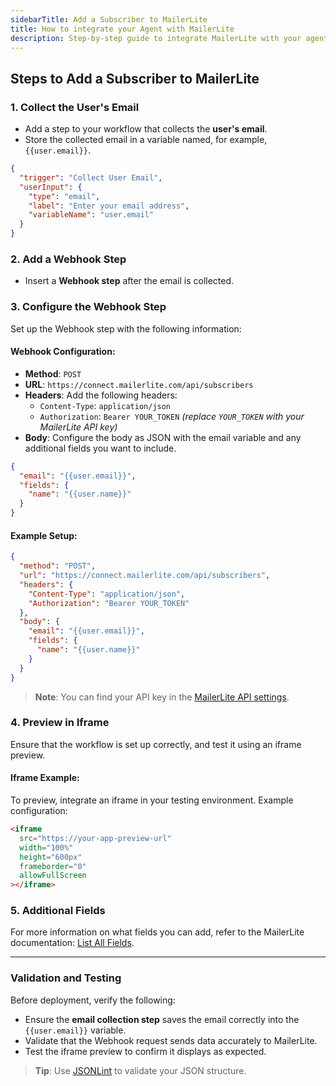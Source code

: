 ```yaml
---
sidebarTitle: Add a Subscriber to MailerLite
title: How to integrate your Agent with MailerLite
description: Step-by-step guide to integrate MailerLite with your agent and add subscribers using webhook integration. Learn how to collect user emails and send them to MailerLite for email marketing campaigns.
---
```


## Steps to Add a Subscriber to MailerLite

### 1. Collect the User's Email
- Add a step to your workflow that collects the **user's email**.
- Store the collected email in a variable named, for example, `{{user.email}}`.

```json
{
  "trigger": "Collect User Email",
  "userInput": {
    "type": "email",
    "label": "Enter your email address",
    "variableName": "user.email"
  }
}
```

### 2. Add a Webhook Step
- Insert a **Webhook step** after the email is collected.

### 3. Configure the Webhook Step
Set up the Webhook step with the following information:

#### Webhook Configuration:
- **Method**: `POST`
- **URL**: `https://connect.mailerlite.com/api/subscribers`
- **Headers**: Add the following headers:
  - `Content-Type`: `application/json`
  - `Authorization`: `Bearer YOUR_TOKEN` *(replace `YOUR_TOKEN` with your MailerLite API key)*
- **Body**: Configure the body as JSON with the email variable and any additional fields you want to include.

```json
{
  "email": "{{user.email}}",
  "fields": {
    "name": "{{user.name}}"
  }
}
```

#### Example Setup:
```json
{
  "method": "POST",
  "url": "https://connect.mailerlite.com/api/subscribers",
  "headers": {
    "Content-Type": "application/json",
    "Authorization": "Bearer YOUR_TOKEN"
  },
  "body": {
    "email": "{{user.email}}",
    "fields": {
      "name": "{{user.name}}"
    }
  }
}
```

> **Note**: You can find your API key in the [MailerLite API settings](https://app.mailerlite.com/integrations/api/).

### 4. Preview in Iframe
Ensure that the workflow is set up correctly, and test it using an iframe preview.

#### Iframe Example:
To preview, integrate an iframe in your testing environment. Example configuration:

```html
<iframe
  src="https://your-app-preview-url"
  width="100%"
  height="600px"
  frameborder="0"
  allowFullScreen
></iframe>
```

### 5. Additional Fields
For more information on what fields you can add, refer to the MailerLite documentation: [List All Fields](https://developers.mailerlite.com/docs/fields.html#list-all-fields).

---

### Validation and Testing
Before deployment, verify the following:
- Ensure the **email collection step** saves the email correctly into the `{{user.email}}` variable.
- Validate that the Webhook request sends data accurately to MailerLite.
- Test the iframe preview to confirm it displays as expected.

> **Tip**: Use [JSONLint](https://jsonlint.com/) to validate your JSON structure.